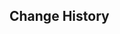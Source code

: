 {{Repertoire of Myriad Melodies Score
|name        = Hustle and Bustle of Ormos
|image       = Repertoire of Myriad Melodies Cover 37.png
|album       = Sumeru: Forest of Jnana and Vidya
|order       = 2
|soundtrack  = Hustle and Bustle of Ormos
|bpm         = 95
|duration    = 1m 48s
|level_1     = Normal
|stars_1     = 2
|reward_1    = Repertoire Coins*20
|notes_1     = 171
|level_2     = Hard
|stars_2     = 3
|reward_2    = Repertoire Coins*40
|notes_2     = 233
|level_3     = Pro
|stars_3     = 5
|reward_3    = Repertoire Coins*60
|notes_3     = 275
|level_4     = Legendary
|stars_4     = 7
|notes_4     = 335
}}

==Change History==
{{Change History|5.3}}